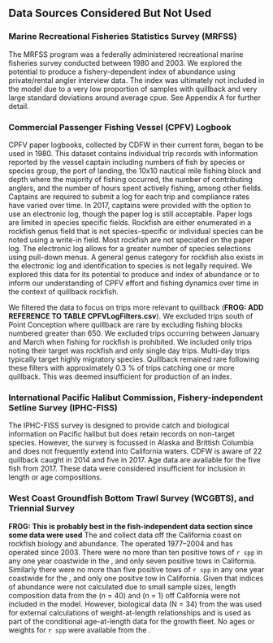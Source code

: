 ## Data Sources Considered But Not Used

### Marine Recreational Fisheries Statistics Survey (MRFSS)
The MRFSS program was a federally administered recreational marine fisheries survey conducted between 1980 and 2003.   We explored the potential to produce a fishery-dependent index of abundance using private/rental angler interview data.  The index was ultimately not included in the model due to a very low proportion of samples with quillback  and very large standard deviations around average cpue.  See Appendix A for further detail.  

### Commercial Passenger Fishing Vessel (CPFV) Logbook
CPFV paper logbooks, collected by CDFW in their current form, began to be used in 1980.  This dataset contains individual trip records with information reported by the vessel captain including numbers of fish by species or species group, the port of landing, the 10x10 nautical mile fishing block and depth where the majority of fishing occurred, the number of contributing anglers, and the number of hours spent actively fishing, among other fields.  Captains are required to submit a log for each trip and compliance rates have varied over time.  In 2017, captains were provided with the option to use an electronic log, though the paper log is still acceptable.  Paper logs are limited in species specific fields.  Rockfish are either enumerated in a rockfish genus field that is not species-specific or individual species can be noted using a write-in field.  Most rockfish are not speciated on the paper log.  The electronic log allows for a greater number of species selections using pull-down menus.  A general genus category for rockfish also exists in the electronic log and identification to species is not legally required.  We explored this data for its potential to produce and index of abundance or to inform our understanding of CPFV effort and fishing dynamics over time in the context of quillback rockfish.

We filtered the data to focus on trips more relevant to quillback (**FROG: ADD REFERENCE TO TABLE CPFVLogFilters.csv**).  We excluded trips south of Point Conception where quillback are rare by excluding fishing blocks numbered greater than 650.  We excluded trips occurring between January and March when fishing for rockfish is prohibited.  We included only trips noting their target was rockfish and only single day trips.  Multi-day trips typically target highly migratory species.  Quillback remained rare following these filters with approximately 0.3 % of trips catching one or more quillback.  This was deemed insufficient for production of an index.  

### International Pacific Halibut Commission, Fishery-independent Setline Survey (IPHC-FISS)
The IPHC-FISS survey is designed to provide catch and biological information on Pacific halibut but does retain records on non-target species.  However, the survey is focussed in Alaska and Brittish Columbia and does not frequently extend into California waters.  CDFW is aware of 22 quillback caught in 2014 and five in 2017.  Age data are available for the five fish from 2017.  These data were considered insufficient for inclusion in length or age compositions. 

### West Coast Groundfish Bottom Trawl Survey (WCGBTS), and Triennial Survey

**FROG: This is probably best in the fish-independent data section since some data were used**
The \gls{s-wcgbt} and \gls{s-tri} collect data off the California coast on rockfish biology and abundance. The \gls{s-tri} operated 1977--2004 and \gls{s-wcgbt} has operated since 2003. There were no more than ten positive tows of `r spp` in any one year coastwide in the \gls{s-wcgbt}, and only seven positive tows in California. Similarly there were no more than five positive tows of `r spp` in any one year coastwide for the \gls{s-tri}, and only one positve tow in California. Given that indices of abundance were not calculated due to small sample sizes, length composition data from the \gls{s-wcgbt} (n = 40) and \gls{s-tri} (n = 1) off California were not included in the model. However, biological data (N = 34) from the \gls{s-wcgbt} was used for external calculations of weight-at-length relationships and is used as part of the conditional age-at-length data for the growth fleet. No ages or weights for `r spp` were available from the \gls{s-tri}.